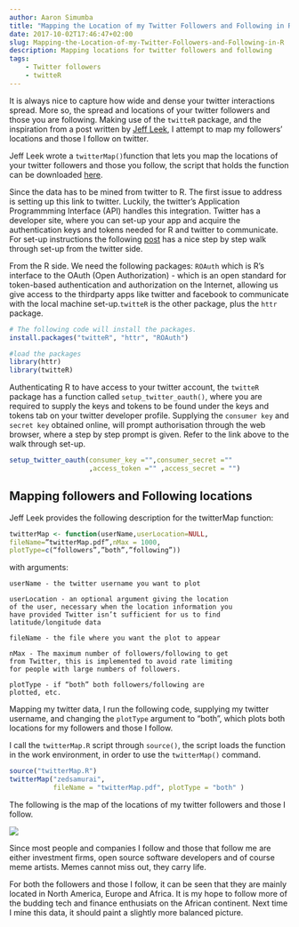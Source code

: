 ```yaml
---
author: Aaron Simumba
title: "Mapping the Location of my Twitter Followers and Following in R"
date: 2017-10-02T17:46:47+02:00
slug: Mapping-the-Location-of-my-Twitter-Followers-and-Following-in-R
description: Mapping locations for twitter followers and following
tags: 
    - Twitter followers
    - twitteR
---
```


It is always nice to capture how wide and dense your twitter interactions spread. More so, the spread and locations of your twitter followers and those you are following. Making use of the `twitteR` package, and the inspiration from a post written by [Jeff Leek](https://simplystatistics.org/2011/12/21/an-r-function-to-map-your-twitter-followers/), I attempt to map my followers' locations and those I follow on twitter.

Jeff Leek  wrote a `twitterMap()`function that lets you map the locations of your twitter followers and those you follow, the script that holds the function can be downloaded [here](http://biostat.jhsph.edu/~jleek/code/twitterMap.R). 

Since the data has to be mined from twitter to R. The first issue to address is setting up this link to twitter. Luckily, the twitter's Application Programmming Interface (API) handles this integration. Twitter has a developer site, where you can set-up your app and acquire the authentication keys and tokens  needed for R and twitter to communicate. For set-up instructions the following [post](https://www.credera.com/blog/business-intelligence/twitter-analytics-using-r-part-1-extract-tweets/) has a nice  step by step walk through set-up from the twitter side.

From the R side. We need the following packages: `ROAuth` which is R's interface to the OAuth (Open Authorization) - which is an open standard for token-based authentication and authorization on the Internet, allowing  us give access to the thirdparty apps like twitter and facebook to communicate with the local machine set-up.`twitteR` is the other package, plus the `httr` package.

```r
# The following code will install the packages.
install.packages("twitteR", "httr", "ROAuth")
```

```r
#load the packages
library(httr)
library(twitteR)
```

Authenticating R to have access to your twitter account, the `twitteR` package has a function called `setup_twitter_oauth()`, where you are required to supply the keys and tokens to be found under the keys and tokens tab on your twitter developer profile. Supplying the `consumer key` and `secret key` obtained online, will prompt authorisation through the web browser, where a step by step prompt is given. Refer to the link above to the walk through set-up.

```r
setup_twitter_oauth(consumer_key ="",consumer_secret =""
                    ,access_token ="" ,access_secret = "")
```


## Mapping followers and Following locations

Jeff Leek provides the following description for the twitterMap function:

```r
twitterMap <- function(userName,userLocation=NULL,
fileName=”twitterMap.pdf”,nMax = 1000,
plotType=c(“followers”,”both”,”following”))
```
with arguments:
```
userName - the twitter username you want to plot

userLocation - an optional argument giving the location 
of the user, necessary when the location information you
have provided Twitter isn’t sufficient for us to find 
latitude/longitude data

fileName - the file where you want the plot to appear

nMax - The maximum number of followers/following to get
from Twitter, this is implemented to avoid rate limiting 
for people with large numbers of followers.

plotType - if “both” both followers/following are
plotted, etc.
```

Mapping my twitter data, I run the following code, supplying my twitter username, and changing the `plotType` argument to "both", which plots both locations for my followers and those I follow.

I call the `twitterMap.R` script through `source()`, the script loads the function in the work environment, in order to use the `twitterMap()` command. 

```r
source("twitterMap.R")
twitterMap("zedsamurai",
           fileName = "twitterMap.pdf", plotType = "both" )
```


The following is the map of the locations of my twitter followers  and those I follow. 


![](https://user-images.githubusercontent.com/24398851/31088605-e90435ca-a7a9-11e7-89dc-7b5694d980d6.png)

Since most people and companies I follow and those that follow me are either investment firms, open source software developers and of course meme artists. Memes cannot miss out, they carry life.  

For both the followers and those I follow, it can be seen that they are mainly located in North America, Europe and Africa. It is my hope to follow more of the budding tech and finance enthusiats on the African continent. Next time I mine this data, it should paint a slightly more balanced picture.